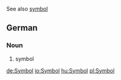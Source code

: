 See also [[symbol]]

==German==
===Noun===
#symbol

[[de:Symbol]]
[[io:Symbol]]
[[hu:Symbol]]
[[pl:Symbol]]